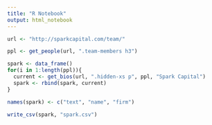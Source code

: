 ```yaml
---
title: "R Notebook"
output: html_notebook
---
```

```r
url <- "http://sparkcapital.com/team/"
```

```r
ppl <- get_people(url, ".team-members h3")

spark <- data_frame()
for(i in 1:length(ppl)){
  current <- get_bios(url, ".hidden-xs p", ppl, "Spark Capital")
  spark <- rbind(spark, current)
}

names(spark) <- c("text", "name", "firm")

write_csv(spark, "spark.csv")
```

